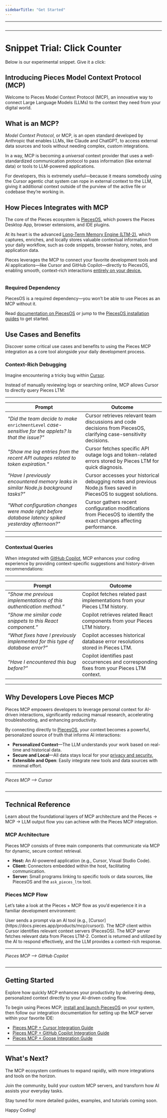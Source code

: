 ```yaml
---
sidebarTitle: "Get Started"
---
```


---

<img
  className="mx-auto"
/>

---


# Snippet Trial: Click Counter

Below is our experimental snippet. Give it a click:

<ClickCounter />

## Introducing Pieces Model Context Protocol (MCP)

Welcome to Pieces Model Context Protocol (MCP), an innovative way to connect Large Language Models (LLMs) to the context they need from your digital world.

## What is an MCP?

_Model Context Protocol_, or MCP, is an open standard developed by Anthropic that enables LLMs, like Claude and ChatGPT, to access external data sources and tools without needing complex, custom integrations.

In a way, MCP is becoming a _universal_ context provider that uses a well-standardized communication protocol to pass information (like external data) or tools to LLM-powered applications.

For developers, this is extremely useful—because it means somebody using the Cursor agentic chat system can rope in external context to the LLM, giving it additional context outside of the purview of the active file or codebase they’re working in.

## How Pieces Integrates with MCP

The core of the Pieces ecosystem is [PiecesOS](https://docs.pieces.app/products/core-dependencies/pieces-os), which powers the Pieces Desktop App, browser extensions, and IDE plugins.

At its heart is the advanced [Long-Term Memory Engine (LTM-2)](https://docs.pieces.app/products/core-dependencies/pieces-os#ltm-2), which captures, enriches, and locally stores valuable contextual information from your daily workflow, such as code snippets, browser history, notes, and application data.

Pieces leverages the MCP to connect your favorite development tools and AI applications—like Cursor and GitHub Copilot—directly to PiecesOS, enabling smooth, context-rich interactions [entirely on your device.](https://docs.pieces.app/products/privacy-security-your-data#data-storage--control)

<img
  className="mx-auto"
/>

### Required Dependency

PiecesOS is a required dependency—you won’t be able to use Pieces as an MCP without it.

Read [documentation on PiecesOS](https://docs.pieces.app/products/core-dependencies/pieces-os) or jump to the [PiecesOS installation guides](https://docs.pieces.app/products/core-dependencies/pieces-os/manual-installation#manual-download--installation) to get started.

## Use Cases and Benefits

Discover some critical use cases and benefits to using the Pieces MCP integration as a core tool alongside your daily development process.

### Context-Rich Debugging

Imagine encountering a tricky bug within [Cursor](http://docs.pieces.app/products/mcp/cursor).

Instead of manually reviewing logs or searching online, MCP allows Cursor to directly query Pieces LTM:

---

| **Prompt**                                                                                             | **Outcome**                                                                                                          |
| ------------------------------------------------------------------------------------------------------ | -------------------------------------------------------------------------------------------------------------------- |
| _"Did the team decide to make_ `enrichmentLevel` _case-sensitive for the applets? Is that the issue?"_ | Cursor retrieves relevant team discussions and code decisions from PiecesOS, clarifying case-sensitivity decisions.  |
| _"Show me log entries from the recent API outages related to token expiration."_                       | Cursor fetches specific API outage logs and token-related errors stored by Pieces LTM for quick diagnosis.           |
| _"Have I previously encountered memory leaks in similar Node.js background tasks?"_                    | Cursor accesses your historical debugging notes and previous Node.js fixes saved in PiecesOS to suggest solutions.   |
| _"What configuration changes were made right before database latency spiked yesterday afternoon?"_     | Cursor gathers recent configuration modifications from PiecesOS to identify the exact changes affecting performance. |

---

### Contextual Queries

When integrated with [GitHub Copilot](http://docs.pieces.app/products/mcp/github-copilot), MCP enhances your coding experience by providing context-specific suggestions and history-driven recommendations:

---

| **Prompt**                                                                    | **Outcome**                                                                               |
| ----------------------------------------------------------------------------- | ----------------------------------------------------------------------------------------- |
| _“Show me previous implementations of this authentication method.”_           | Copilot fetches related past implementations from your Pieces LTM history.                |
| _“Show me similar code snippets to this React component.”_                    | Copilot retrieves related React components from your Pieces LTM history.                  |
| _“What fixes have I previously implemented for this type of database error?”_ | Copilot accesses historical database error resolutions stored in Pieces LTM.              |
| _“Have I encountered this bug before?”_                                       | Copilot identifies past occurrences and corresponding fixes from your Pieces LTM context. |

---

## Why Developers Love Pieces MCP

Pieces MCP empowers developers to leverage personal context for AI-driven interactions, significantly reducing manual research, accelerating troubleshooting, and enhancing productivity.

By connecting directly to [PiecesOS](https://docs.pieces.app/products/core-dependencies/pieces-os), your context becomes a powerful, personalized source of truth that informs AI interactions:

- **Personalized Context**—The LLM understands your work based on real-time and historical data.
- **Secure and Local**—All data stays local for your [privacy and security.](https://docs.pieces.app/products/privacy-security-your-data)
- **Extensible and Open**: Easily integrate new tools and data sources with minimal effort.

---

_Pieces MCP —\> Cursor_

<img
  className="mx-auto"
/>

---

## Technical Reference

Learn about the foundational layers of MCP architecture and the Pieces → MCP → LLM output flow you can achieve with the Pieces MCP integration.

### MCP Architecture

Pieces MCP consists of three main components that communicate via MCP for dynamic, secure context retrieval.

- **Host:** An AI-powered application (e.g., Cursor, Visual Studio Code).
- **Client:** Connectors embedded within the host, facilitating communication.
- **Server:** Small programs linking to specific tools or data sources, like PiecesOS and the `ask_pieces_ltm` tool.

### Pieces MCP Flow

Let’s take a look at the Pieces \+ MCP flow as you’d experience it in a familiar development environment:

<Steps>
  <Step title="Prompting">
    User sends a prompt via an AI tool (e.g., [Cursor](https://docs.pieces.app/products/mcp/cursor)).
  </Step>
  <Step title="Connecting the Dots">
    The MCP client within Cursor identifies relevant context servers (PiecesOS).
  </Step>
  <Step title="Gathering Context">
    The MCP server fetches relevant data from Pieces LTM-2.
  </Step>
  <Step title="Generating the Output">
    Context is returned and utilized by the AI to respond effectively, and the LLM provides a context-rich response.
  </Step>
</Steps>

---

_Pieces MCP —\> GitHub Copilot_

<img
  className="mx-auto"
/>

---

## Getting Started

Explore how quickly MCP enhances your productivity by delivering deep, personalized context directly to your AI-driven coding flow.

To begin using Pieces MCP, [install and launch PiecesOS](https://docs.pieces.app/products/core-dependencies/pieces-os/manual-installation) on your system, then follow our integration documentation for setting up the MCP server within your favorite IDE:

- [Pieces MCP \+ Cursor Integration Guide](http://docs.pieces.app/products/mcp/cursor)
- [Pieces MCP \+ GitHub Copilot Integration Guide](http://docs.pieces.app/products/mcp/github-copilot)
- [Pieces MCP \+ Goose Integration Guide](https://docs.pieces.app/products/mcp/goose)

---

## What's Next?

The MCP ecosystem continues to expand rapidly, with more integrations and tools on the horizon.

Join the community, build your custom MCP servers, and transform how AI assists your everyday tasks.

<tip>
  Stay tuned for more detailed guides, examples, and tutorials coming soon.
</tip>

Happy Coding\!